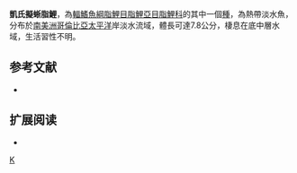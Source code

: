 {{Speciesbox 
| taxon = Pseudochalceus kyburzi
| status = NE
| status_system = IUCN3.1
| authority =  [[Schultz|Schultz]], 1966
| synonyms = 
}}
'''凱氏擬蜥脂鯉'''，為[[輻鰭魚綱|輻鰭魚綱]][[脂鯉目|脂鯉目]][[脂鯉亞目|脂鯉亞目]][[脂鯉科|脂鯉科]]的其中一個[[種|種]]，為熱帶淡水魚，分布於[[南美洲|南美洲]][[哥倫比亞|哥倫比亞]][[太平洋|太平洋]]岸淡水流域，體長可達7.8公分，棲息在底中層水域，生活習性不明。

==参考文献==
{{refbegin}}
*{{FishBase_species|genus=Pseudochalceus|species=kyburzi|year=2014|month=1}}
{{refend}}

== 扩展阅读 ==
{{refbegin}}
*{{wikispecies-inline|Pseudochalceus kyburzi|凱氏擬蜥脂鯉}}
{{refend}}
{{Taxonbar|from=Q5560979}}

[[Category:擬蜥脂鯉屬|K]]


{{魚類小作品}}